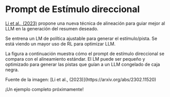 # Prompt de Estímulo direccional


[Li et al., (2023)](https://arxiv.org/abs/2302.11520) propone una nueva técnica de alineación para guiar mejor al LLM en la generación del resumen deseado.

Se entrena un LM de política ajustable para generar el estímulo/pista. Se está viendo un mayor uso de RL para optimizar LLM.

La figura a continuación muestra cómo el prompt de estímulo direccional se compara con el alineamiento estándar. El LM puede ser pequeño y optimizado para generar las pistas que guían a un LLM congelado de caja negra.

<Screenshot src={DSP} alt="DSP" />
Fuente de la imagen: [Li et al., (2023)](https://arxiv.org/abs/2302.11520)

¡Un ejemplo completo próximamente!
